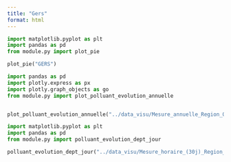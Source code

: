 ```yaml
---
title: "Gers"
format: html
---
```


```python
import matplotlib.pyplot as plt
import pandas as pd
from module.py import plot_pie

plot_pie("GERS")
```


```python
import pandas as pd
import plotly.express as px
import plotly.graph_objects as go
from module.py import plot_polluant_evolution_annuelle


plot_polluant_evolution_annuelle("../data_visu/Mesure_annuelle_Region_Occitanie_Polluants_Principaux.csv","GERS",['NO2', 'PM2.5', 'PM10', 'NOX', 'NO'])
```


```python
import matplotlib.pyplot as plt
import pandas as pd
from module.py import polluant_evolution_dept_jour

polluant_evolution_dept_jour("../data_visu/Mesure_horaire_(30j)_Region_Occitanie_Polluants_Reglementaires.csv",['NO2', 'PM2.5', 'PM10', 'NOX', 'NO'],"GERS")
```